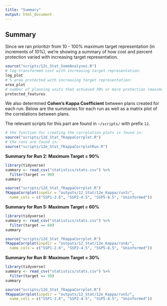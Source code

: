 ```yaml
---
title: "Summary"
output: html_document
---
```


## Summary

Since we ran *prioritizr* from 10 - 100% maximum target representation (in increments of 10%), we're showing a summary of how cost and percent protection varied with increasing target representation.

```r
source("scripts/12c_Stat_SomeAnalyses.R")
# log-transformed cost with increasing target representation:
log_plot
# % area protected with increasing target representation:
area_plot
# number of planning units that achieved 30% or more protection (maximum is 66)
protected_features
```

We also determined **Cohen's Kappa Coefficient** between plans created for each run. Below are the summaries for each run as well as a matrix plot of the correlations between plans.

The relevant scripts for this part are found in `~/scripts/` with prefix `12`.
```r
# the function for creating the correlation plots is found in:
source("scripts/12d_Stat_fKappaCorrplot.R")
# the runs are found in:
source("scripts/12e_Stat_fKappaCorrplotRun.R")
```

**Summary for Run 2: Maximum Target = 90%**
```r
library(tidyverse)
summary <- read_csv("statistics/stats.csv") %>% 
  filter(target == 90)
summary
```
```r
source("scripts/12d_Stat_fKappaCorrplot.R")
fKappaCorrplot(inpdir = "outputs/12_Stat/12e_Kappa/run3/",
  name_cols = c("SSP1-2.6", "SSP2-4.5", "SSP5-8.5", "Uninformed"))
```

**Summary for Run 5: Maximum Target = 60%**
```r
library(tidyverse)
summary <- read_csv("statistics/stats.csv") %>% 
  filter(target == 60)
summary
```
```r
source("scripts/12d_Stat_fKappaCorrplot.R")
fKappaCorrplot(inpdir = "outputs/12_Stat/12e_Kappa/run4/",
  name_cols = c("SSP1-2.6", "SSP2-4.5", "SSP5-8.5", "Uninformed"))
```

**Summary for Run 8: Maximum Target = 30%**
```r
library(tidyverse)
summary <- read_csv("statistics/stats.csv") %>% 
  filter(target == 30)
summary
```
```r
source("scripts/12d_Stat_fKappaCorrplot.R")
fKappaCorrplot(inpdir = "outputs/12_Stat/12e_Kappa/run5/",
  name_cols = c("SSP1-2.6", "SSP2-4.5", "SSP5-8.5", "Uninformed"))
```
